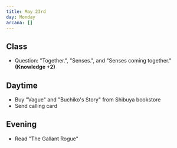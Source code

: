 ```yaml
---
title: May 23rd
day: Monday
arcana: []
---
```


## Class
- Question: "Together.", "Senses.", and "Senses coming together." **(Knowledge +2)**

## Daytime
- Buy "Vague" and "Buchiko's Story" from Shibuya bookstore
- Send calling card

## Evening
- Read "The Gallant Rogue"